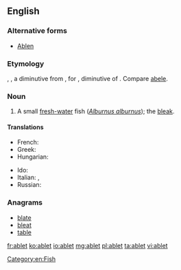 ==English==

===Alternative forms===
* [[Ablen]]

===Etymology===
{{etyl|fr|en}} {{term|ablet|lang=fr}}, {{term|ablette|lang=fr}}, a diminutive from {{etyl|LL.|en}} {{term|abula|lang=la}}, for {{term|albula|lang=la}}, diminutive of {{term|albus||lang=la|white}}. Compare [[abele]].

===Noun===
{{en-noun}}

# A small [[fresh-water]] fish (''[[Alburnus alburnus]]''); the [[bleak]].

====Translations====
{{trans-top|a small fresh-water fish}}
* French: {{t+|fr|ablette|f}}
* Greek: {{t|el|λευκίσκος ο αλβούρνος|m|tr=lefkískos o alvoúrnos}}
* Hungarian: {{t|hu|szélhajtó küsz}}
{{trans-mid}}
* Ido: {{t+|io|ableto}}
* Italian: {{t|it|alborella|f}}, {{t+|it|alburno|m}}
* Russian: {{t+|ru|уклейка|f|sc=Cyrl}}
{{trans-bottom}}

===Anagrams===
* [[blate#English|blate]]
* [[bleat#English|bleat]]
* [[table#English|table]]

[[Category:en:Fish]]

[[fr:ablet]]
[[ko:ablet]]
[[io:ablet]]
[[mg:ablet]]
[[pl:ablet]]
[[ta:ablet]]
[[vi:ablet]]
